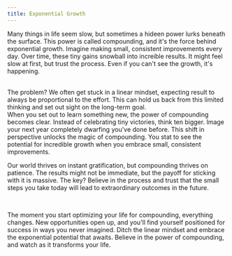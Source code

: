 ```yaml
---
title: Exponential Growth
---
```


Many things in life seem slow, but sometimes a hideen power lurks beneath the surface. This power is called compounding, and it's the force behind exponential growth. Imagine making small, consistent improvements every day. Over time, these tiny gains snowball into increible results. It might feel slow at first, but trust the process. Even if you can't see the growth, it's happening.

<br />
The problem? We often get stuck in a linear mindset, expecting result to always be
proportional to the effort. This can hold us back from this limited thinking and
set out sight on the long-term goal.

<br />
When you set out to learn something new, the power of compounding becomes clear.
Instead of celebrating tiny victories, think ten bigger. Image your next year completely
dwarfing you've done before. This shift in perspective unlocks the magic of compounding.
You stat to see the potential for incredible growth when you embrace small, consistent
improvements.

<br />

Our world thrives on instant gratification, but compounding thrives on patience. The results might not be immediate, but the payoff for sticking with it is massive. The key? Believe in the process and trust that the small steps you take today will lead to extraordinary outcomes in the future.

<br />

The moment you start optimizing your life for compounding, everything changes. New opportunities open up, and you'll find yourself positioned for success in ways you never imagined. Ditch the linear mindset and embrace the exponential potential that awaits. Believe in the power of compounding, and watch as it transforms your life.
